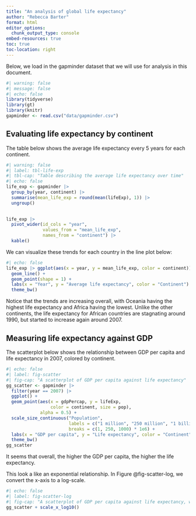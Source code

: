 ```yaml
---
title: "An analysis of global life expectancy"
author: "Rebecca Barter"
format: html
editor_options: 
  chunk_output_type: console
embed-resources: true
toc: true
toc-location: right
---
```


Below, we load in the gapminder dataset that we will use for analysis in this document.

```r
#| warning: false
#| message: false
#| echo: false
library(tidyverse)
library(gt) 
library(knitr)
gapminder <- read.csv("data/gapminder.csv")
```

## Evaluating life expectancy by continent


The table below shows the average life expectancy every 5 years for each continent.

```r
#| warning: false
#| label: tbl-life-exp
#| tbl-cap: "Table describing the average life expectancy over time"
#| echo: false
life_exp <- gapminder |> 
  group_by(year, continent) |>
  summarise(mean_life_exp = round(mean(lifeExp), 1)) |>
  ungroup()
  

life_exp |> 
  pivot_wider(id_cols = "year", 
              values_from = "mean_life_exp", 
              names_from = "continent") |>
  kable()

```


We can visualize these trends for each country in the line plot below:

```r
#| echo: false
life_exp |> ggplot(aes(x = year, y = mean_life_exp, color = continent)) + 
  geom_line() +
  geom_point(shape = 1) +
  labs(x = "Year", y = "Average life expectancy", color = "Continent") + 
  theme_bw() 
```


Notice that the trends are increasing overall, with Oceania having the highest life expectancy and Africa having the lowest. Unlike the other continents, the life expectancy for African countries are stagnating around 1990, but started to increase again around 2007.

## Measuring life expectancy against GDP

The scatterplot below shows the relationship between GDP per capita and life expectancy in 2007, colored by continent. 

```r
#| echo: false
#| label: fig-scatter
#| fig-cap: "A scatterplot of GDP per capita against life expectancy"
gg_scatter <- gapminder |>
  filter(year == 2007) |>
  ggplot() +
  geom_point(aes(x = gdpPercap, y = lifeExp, 
                 color = continent, size = pop),
             alpha = 0.5) +
  scale_size_continuous("Population", 
                        labels = c("1 million", "250 million", "1 billion"),  
                        breaks = c(1, 250, 1000) * 1e6) +
  labs(x = "GDP per capita", y = "Life expectancy", color = "Continent") +
  theme_bw()
gg_scatter
```


It seems that overall, the higher the GDP per capita, the higher the life expectancy.


This look a like an exponential relationship. In Figure @fig-scatter-log, we convert the x-axis to a log-scale.



```r
#| echo: false
#| label: fig-scatter-log
#| fig-cap: "A scatterplot of GDP per capita against life expectancy, with the x-axis presented on a log-scale."
gg_scatter + scale_x_log10()
```


